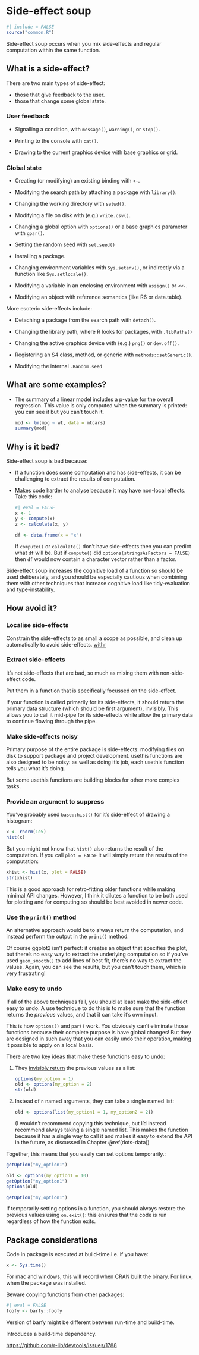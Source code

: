 # Side-effect soup

```r
#| include = FALSE
source("common.R")
```

Side-effect soup occurs when you mix side-effects and regular computation within the same function.

## What is a side-effect?

There are two main types of side-effect:

-   those that give feedback to the user.
-   those that change some global state.

### User feedback

-   Signalling a condition, with `message()`, `warning()`, or `stop()`.

-   Printing to the console with `cat()`.

-   Drawing to the current graphics device with base graphics or grid.

### Global state

-   Creating (or modifying) an existing binding with `<-`.

-   Modifying the search path by attaching a package with `library()`.

-   Changing the working directory with `setwd()`.

-   Modifying a file on disk with (e.g.) `write.csv()`.

-   Changing a global option with `options()` or a base graphics parameter with `gpar()`.

-   Setting the random seed with `set.seed()`

-   Installing a package.

-   Changing environment variables with `Sys.setenv()`, or indirectly via a function like `Sys.setlocale()`.

-   Modifying a variable in an enclosing environment with `assign()` or `<<-`.

-   Modifying an object with reference semantics (like R6 or data.table).

More esoteric side-effects include:

-   Detaching a package from the search path with `detach()`.

-   Changing the library path, where R looks for packages, with `.libPaths()`

-   Changing the active graphics device with (e.g.) `png()` or `dev.off()`.

-   Registering an S4 class, method, or generic with `methods::setGeneric()`.

-   Modifying the internal `.Random.seed`

## What are some examples?

-   The summary of a linear model includes a p-value for the overall\
    regression.
    This value is only computed when the summary is printed: you can see it but you can't touch it.

    ```r
    mod <- lm(mpg ~ wt, data = mtcars)
    summary(mod)
    ```

## Why is it bad?

Side-effect soup is bad because:

-   If a function does some computation and has side-effects, it can be challenging to extract the results of computation.

-   Makes code harder to analyse because it may have non-local effects.
    Take this code:

    ```r
    #| eval = FALSE
    x <- 1
    y <- compute(x)
    z <- calculate(x, y)

    df <- data.frame(x = "x")
    ```

    If `compute()` or `calculate()` don't have side-effects then you can predict what `df` will be.
    But if `compute()` did `options(stringsAsFactors = FALSE)` then `df` would now contain a character vector rather than a factor.

Side-effect soup increases the cognitive load of a function so should be used deliberately, and you should be especially cautious when combining them with other techniques that increase cognitive load like tidy-evaluation and type-instability.

## How avoid it?

### Localise side-effects

Constrain the side-effects to as small a scope as possible, and clean up automatically to avoid side-effects.
[withr](http://withr.r-lib.org)

### Extract side-effects

It's not side-effects that are bad, so much as mixing them with non-side-effect code.

Put them in a function that is specifically focussed on the side-effect.

If your function is called primarily for its side-effects, it should return the primary data structure (which should be first argument), invisibly.
This allows you to call it mid-pipe for its side-effects while allow the primary data to continue flowing through the pipe.

### Make side-effects noisy

Primary purpose of the entire package is side-effects: modifying files on disk to support package and project development.
usethis functions are also designed to be noisy: as well as doing it's job, each usethis function tells you what it's doing.

But some usethis functions are building blocks for other more complex tasks.

### Provide an argument to suppress

You've probably used `base::hist()` for it's side-effect of drawing a histogram:

```r
x <- rnorm(1e5)
hist(x)
```

But you might not know that `hist()` also returns the result of the computation.
If you call `plot = FALSE` it will simply return the results of the computation:

```r
xhist <- hist(x, plot = FALSE)
str(xhist)
```

This is a good approach for retro-fitting older functions while making minimal API changes.
However, I think it dilutes a function to be both used for plotting and for computing so should be best avoided in newer code.

### Use the `print()` method

An alternative approach would be to always return the computation, and instead perform the output in the `print()` method.

Of course ggplot2 isn't perfect: it creates an object that specifies the plot, but there's no easy way to extract the underlying computation so if you've used `geom_smooth()` to add lines of best fit, there's no way to extract the values.
Again, you can see the results, but you can't touch them, which is very frustrating!

### Make easy to undo

If all of the above techniques fail, you should at least make the side-effect easy to undo.
A use technique to do this is to make sure that the function returns the *previous* values, and that it can take it's own input.

This is how `options()` and `par()` work.
You obviously can't eliminate those functions because their complete purpose is have global changes!
But they are designed in such away that you can easily undo their operation, making it possible to apply on a local basis.

There are two key ideas that make these functions easy to undo:

1.  They [invisibly return](https://adv-r.hadley.nz/functions.html#invisible) the previous values as a list:

    ```r
    options(my_option = 1)
    old <- options(my_option = 2)
    str(old)
    ```

2.  Instead of `n` named arguments, they can take a single named list:

    ```r
    old <- options(list(my_option1 = 1, my_option2 = 2))
    ```

    (I wouldn't recommend copying this technique, but I'd instead recommend always taking a single named list. This makes the function because it has a single way to call it and makes it easy to extend the API in the future, as discussed in Chapter \@ref(dots-data))

Together, this means that you easily can set options temporarily.:

```r
getOption("my_option1")

old <- options(my_option1 = 10)
getOption("my_option1")
options(old)

getOption("my_option1")
```

If temporarily setting options in a function, you should always restore the previous values using `on.exit()`: this ensures that the code is run regardless of how the function exits.

## Package considerations

Code in package is executed at build-time.i.e.
if you have:

```r
x <- Sys.time()
```

For mac and windows, this will record when CRAN built the binary.
For linux, when the package was installed.

Beware copying functions from other packages:

```r
#| eval = FALSE
foofy <- barfy::foofy
```

Version of barfy might be different between run-time and build-time.

Introduces a build-time dependency.

<https://github.com/r-lib/devtools/issues/1788>
